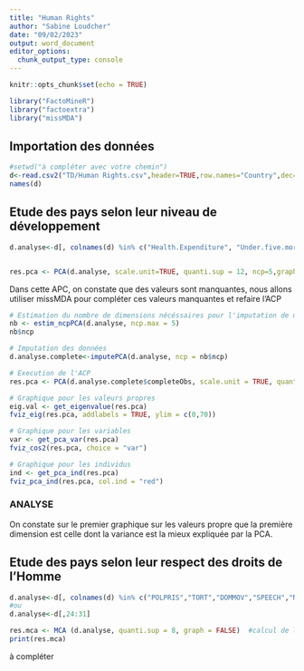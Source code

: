 ```yaml
---
title: "Human Rights"
author: "Sabine Loudcher"
date: "09/02/2023"
output: word_document
editor_options: 
  chunk_output_type: console
---
```


```r
knitr::opts_chunk$set(echo = TRUE)
```

```r
library("FactoMineR")
library("factoextra")
library("missMDA")
```

## Importation des données

```r
#setwd("à compléter avec votre chemin") 
d<-read.csv2("TD/Human Rights.csv",header=TRUE,row.names="Country",dec=",") 
names(d)
```

## Etude des pays selon leur niveau de développement

```r
d.analyse<-d[, colnames(d) %in% c("Health.Expenditure", "Under.five.mortality.rate","Life.expectancy.at.birth","Expected.Years.of.Schooling","GDP.per.capita","Income.index","Female.male.ratio.with.at.least.secondary.education","Adolescent.fertility.rate","Gender.Inequality.Index","female.male.ratio.in.parliament","Maternal.mortality.ratio","HDI")]


res.pca <- PCA(d.analyse, scale.unit=TRUE, quanti.sup = 12, ncp=5,graph=FALSE) #la variable 12 l'HDI est utilisée comme variable quanti supp

```

Dans cette APC, on constate que des valeurs sont manquantes, nous allons utiliser missMDA pour compléter ces valeurs manquantes et refaire l'ACP

```r

# Estimation du nombre de dimensions nécéssaires pour l'imputation de données
nb <- estim_ncpPCA(d.analyse, ncp.max = 5)
nb$ncp

# Imputation des données
d.analyse.complete<-imputePCA(d.analyse, ncp = nb$ncp)

# Execution de l'ACP
res.pca <- PCA(d.analyse.complete$completeObs, scale.unit = TRUE, quanti.sup = 12, ncp = 5, graph = FALSE)

# Graphique pour les valeurs propres
eig.val <- get_eigenvalue(res.pca)
fviz_eig(res.pca, addlabels = TRUE, ylim = c(0,70))

# Graphique pour les variables
var <- get_pca_var(res.pca)
fviz_cos2(res.pca, choice = "var")

# Graphique pour les individus
ind <- get_pca_ind(res.pca)
fviz_pca_ind(res.pca, col.ind = "red")

```

### ANALYSE

On constate sur le premier graphique sur les valeurs propre que la première dimension est celle dont la variance est la mieux expliquée par la PCA.

## Etude des pays selon leur respect des droits de l’Homme

```r
d.analyse<-d[, colnames(d) %in% c("POLPRIS","TORT","DOMMOV","SPEECH","NEW_RELFRE","WORKER","WECON","HDI")]
#ou
d.analyse<-d[,24:31]

```

```r
res.mca <- MCA (d.analyse, quanti.sup = 8, graph = FALSE)  #calcul de l'ACM 
print(res.mca)
```

à compléter
